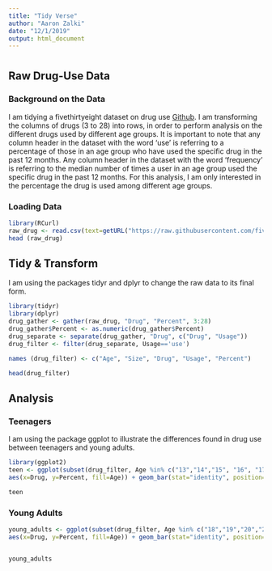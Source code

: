```yaml
---
title: "Tidy Verse"
author: "Aaron Zalki"
date: "12/1/2019"
output: html_document
---
```


# {.tabset}

## Raw Drug-Use Data
### Background on the Data

I am tidying a fivethirtyeight dataset on drug use [Github](https://github.com/fivethirtyeight/data/tree/master/drug-use-by-age). I am transforming the columns of drugs (3 to 28) into rows, in order to perform analysis on the different drugs used by different age groups.
It is important to note that any column header in the dataset with the word 'use' is referring to a percentage of those in an age group who have used the specific drug in the past 12 months. 
Any column header in the dataset with the word 'frequency' is referring to the median number of times a user in an age group used the specific drug in the past 12 months.
For this analysis, I am only interested in the percentage the drug is used among different age groups.


### Loading Data

```r
library(RCurl)
raw_drug <- read.csv(text=getURL("https://raw.githubusercontent.com/fivethirtyeight/data/master/drug-use-by-age/drug-use-by-age.csv"), header=TRUE, stringsAsFactors = FALSE)
head (raw_drug)

```

## Tidy & Transform


I am using the packages tidyr and dplyr to change the raw data to its final form.
```r
library(tidyr)
library(dplyr)
drug_gather <- gather(raw_drug, "Drug", "Percent", 3:28)
drug_gather$Percent <- as.numeric(drug_gather$Percent)
drug_separate <- separate(drug_gather, "Drug", c("Drug", "Usage"))
drug_filter <- filter(drug_separate, Usage=='use')

names (drug_filter) <- c("Age", "Size", "Drug", "Usage", "Percent")

head(drug_filter)
```
## Analysis

### Teenagers

I am using the package ggplot to illustrate the differences found in drug use between teenagers and young adults.

```r
library(ggplot2)
teen <- ggplot(subset(drug_filter, Age %in% c("13","14","15", "16", "17", "18","19")), 
aes(x=Drug, y=Percent, fill=Age)) + geom_bar(stat="identity", position=position_dodge()) + theme(axis.text.x = element_text(angle = 90, hjust = 1))

teen

```

### Young Adults

```r
young_adults <- ggplot(subset(drug_filter, Age %in% c("18","19","20","21","22-23","24-25")), 
aes(x=Drug, y=Percent, fill=Age)) + geom_bar(stat="identity", position=position_dodge()) + theme(axis.text.x = element_text(angle = 90, hjust = 1))


young_adults
```

